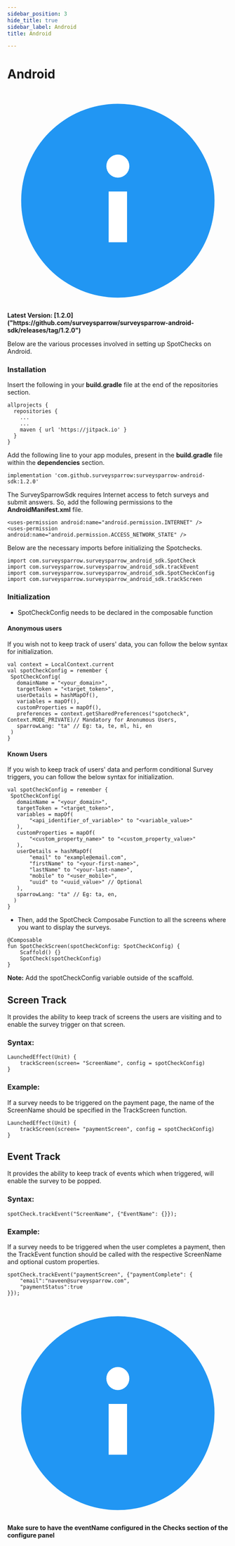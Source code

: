```yaml
---
sidebar_position: 3
hide_title: true
sidebar_label: Android
title: Android

---
```


# Android

<div style={{
  display: "flex",
  alignItems: "center",
  gap: "12px",
  fontSize: "16px",
  marginBlock: "20px"
}}>

<div style={{
    width: "30px",
    height: "30px",
}}>
<svg style={{width: "30px", height: "30px"}} viewBox="0 0 48 48" version="1" xmlns="http://www.w3.org/2000/svg" enable-background="new 0 0 48 48">
    <circle fill="#2196F3" cx="24" cy="24" r="21"/>
    <rect x="22" y="22" fill="#ffffff" width="4" height="11"/>
    <circle fill="#ffffff" cx="24" cy="16.5" r="2.5"/>
</svg>
</div>
<strong>Latest Version: [1.2.0]("https://github.com/surveysparrow/surveysparrow-android-sdk/releases/tag/1.2.0")</strong>
</div>

Below are the various processes involved in setting up SpotChecks on Android.


### Installation

Insert the following in your **build.gradle** file at the end of the repositories section.

```
allprojects {
  repositories {
    ...
    ...
    maven { url 'https://jitpack.io' }
  }
}
```


Add the following line to your app modules, present in the **build.gradle** file within the **dependencies** section.

```
implementation 'com.github.surveysparrow:surveysparrow-android-sdk:1.2.0'
```

The SurveySparrowSdk requires Internet access to fetch surveys and submit answers. So, add the following permissions to the **AndroidManifest.xml** file.

```
<uses-permission android:name="android.permission.INTERNET" />
<uses-permission android:name="android.permission.ACCESS_NETWORK_STATE" />
```

Below are the necessary imports before initializing the Spotchecks.

```
import com.surveysparrow.surveysparrow_android_sdk.SpotCheck
import com.surveysparrow.surveysparrow_android_sdk.trackEvent
import com.surveysparrow.surveysparrow_android_sdk.SpotCheckConfig
import com.surveysparrow.surveysparrow_android_sdk.trackScreen
```

### Initialization

 - SpotCheckConfig needs to be declared in the composable function


#### Anonymous users

If you wish not to keep track of users' data, you can follow the below syntax for initialization.

```
val context = LocalContext.current 
val spotCheckConfig = remember {
 SpotCheckConfig(
   domainName = "<your_domain>",
   targetToken = "<target_token>", 
   userDetails = hashMapOf(),
   variables = mapOf(),
   customProperties = mapOf(), 
   preferences = context.getSharedPreferences("spotcheck", Context.MODE_PRIVATE)// Mandatory for Anonumous Users, 
   sparrowLang: "ta" // Eg: ta, te, ml, hi, en 
 )
}
```

#### Known Users

If you wish to keep track of users' data and perform conditional Survey triggers, you can follow the below syntax for initialization.

```
val spotCheckConfig = remember {
 SpotCheckConfig(
   domainName = "<your_domain>",
   targetToken = "<target_token>", 
   variables = mapOf(
       "<api_identifier_of_variable>" to "<variable_value>"
   ),
   customProperties = mapOf(
       "<custom_property_name>" to "<custom_property_value>"
   ), 
   userDetails = hashMapOf(
       "email" to "example@email.com",
       "firstName" to "<your-first-name>",
       "lastName" to "<your-last-name>",
       "mobile" to "<user_mobile>",
       "uuid" to "<uuid_value>" // Optional
   ), 
   sparrowLang: "ta" // Eg: ta, en,  
  )
}
```

-  Then, add the SpotCheck Composabe Function to all the screens where you want to display the surveys.


```
@Composable
fun SpotCheckScreen(spotCheckConfig: SpotCheckConfig) {
    Scaffold() {}
    SpotCheck(spotCheckConfig)
}
```

**Note:** Add the spotCheckConfig variable outside of the scaffold.



## Screen Track

It provides the ability to keep track of screens the users are visiting and to enable the survey trigger on that screen.


### Syntax: 

```
LaunchedEffect(Unit) {
    trackScreen(screen= "ScreenName", config = spotCheckConfig)
}
```
### Example:

If a survey needs to be triggered on the payment page, the name of the ScreenName should be specified in the TrackScreen function.

```
LaunchedEffect(Unit) {
    trackScreen(screen= "paymentScreen", config = spotCheckConfig)
}
```

## Event Track

It provides the ability to keep track of events which when triggered, will enable the survey to be popped. 



### Syntax:

```
spotCheck.trackEvent("ScreenName", {"EventName": {}});

```

### Example: 

If a survey needs to be triggered when the user completes a payment, then the TrackEvent function should be called with the respective ScreenName and optional custom properties.

```
spotCheck.trackEvent("paymentScreen", {"paymentComplete": {
    "email":"naveen@surveysparrow.com",
    "paymentStatus":true
}});
```


<div style={{
  display: "flex",
  alignItems: "center",
  gap: "12px",
  fontSize: "16px",
   marginBlock: "30px"
}}>

<div style={{
    width: "30px",
    height: "30px",
}}>
<svg style={{width: "30px", height: "30px"}} viewBox="0 0 48 48" version="1" xmlns="http://www.w3.org/2000/svg" enable-background="new 0 0 48 48">
    <circle fill="#2196F3" cx="24" cy="24" r="21"/>
    <rect x="22" y="22" fill="#ffffff" width="4" height="11"/>
    <circle fill="#ffffff" cx="24" cy="16.5" r="2.5"/>
</svg>
</div>
<strong>Make sure to have the eventName configured in the Checks section of the configure panel</strong>
</div>
